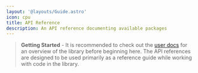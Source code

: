 ```yaml
---
layout: '@layouts/Guide.astro'
icon: cpu
title: API Reference
description: An API reference documenting available packages
---
```


> **Getting Started** - It is recommended to check out the [user docs](/introduction) for an overview of the library before beginning here. The API references are designed to be used primarily as a reference guide while working with code in the library.

<UICards two stackable>
  <UICard
    header="UI Components"
    icon="package"
    href="/api/component"
    description="A reference guide for functionality available in @semantic-ui/component"
  ></UICard>
  <UICard
    header="Templating Helpers"
    icon="book"
    href="/api/helpers"
    description="A reference guide for helpers available inside templates rendered with @semantic-ui/templating."
  ></UICard>
  <UICard
    header="Reactivity"
    icon="cpu"
    href="/api/reactivity"
    description="A reference guide for using reactions and reactive variables in @semantic-ui/reactivity."
  ></UICard>
  <UICard
    header="Query"
    icon="mouse-pointer"
    href="/api/query"
    description="A reference guide for functionality available in @semantic-ui/query."
  ></UICard>
  <UICard
    header="Utils"
    icon="tool"
    href="/api/utils"
    description="A guide to functions available in @semantic-ui/utils."
  ></UICard>
  <UICard
    header="Template Compiler"
    icon="table"
    href="/api/utils"
    description="A guide to compiling templates in the template compiler in @semantic-ui/templating."
  ></UICard>
  <UICard
    header="Renderer"
    icon="table"
    href="/api/renderer"
    description="A guide to for the packaged Lit Renderer for components."
  ></UICard>
</UICards>
